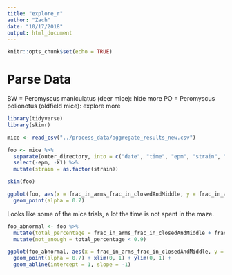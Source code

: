 ```yaml
---
title: "explore_r"
author: "Zach"
date: "10/17/2018"
output: html_document
---
```


```r
knitr::opts_chunk$set(echo = TRUE)
```

# Parse Data

BW = Peromyscus maniculatus (deer mice): hide more
PO = Peromyscus polionotus (oldfield mice): explore more

```r
library(tidyverse)
library(skimr)
```

```r
mice <- read_csv("../process_data/aggregate_results_new.csv")

foo <- mice %>%
  separate(outer_directory, into = c("date", "time", "epm", "strain", "mouse_id", "sex"), sep ="_") %>%
  select(-epm, -X1) %>%
  mutate(strain = as.factor(strain))
```

```r
skim(foo)
```


```r
ggplot(foo, aes(x = frac_in_arms_frac_in_closedAndMiddle, y = frac_in_arms_frac_in_openArms, col = strain)) +
  geom_point(alpha = 0.7)
```

Looks like some of the mice trials, a lot the time is not spent in the maze.

```r
foo_abnormal <- foo %>%
  mutate(total_percentage = frac_in_arms_frac_in_closedAndMiddle + frac_in_arms_frac_in_openArms) %>%
  mutate(not_enough = total_percentage < 0.9)

ggplot(foo_abnormal, aes(x = frac_in_arms_frac_in_closedAndMiddle, y = frac_in_arms_frac_in_openArms, col = not_enough)) +
  geom_point(alpha = 0.7) + xlim(0, 1) + ylim(0, 1) +
  geom_abline(intercept = 1, slope = -1)
  
```





